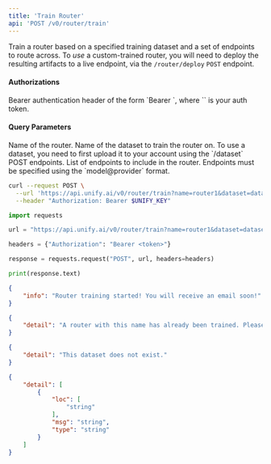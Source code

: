 ```yaml
---
title: 'Train Router'
api: 'POST /v0/router/train'
---
```

Train a router based on a specified training dataset and a set of endpoints to route
across. To *use* a custom-trained router, you will need to deploy the resulting
artifacts to a live endpoint, via the `/router/deploy` `POST` endpoint.

#### Authorizations

<ParamField header="Authorization" type="string" required="true">
  Bearer authentication header of the form `Bearer <token>`, where `<token>` is your auth token.
</ParamField>

#### Query Parameters

<ParamField query="name" type="string" required="true">
Name of the router.
</ParamField>

<ParamField query="dataset" type="string" required="true">
Name of the dataset to train the router on. To use a dataset, you need to first upload it to your account using the `/dataset` POST endpoints.
</ParamField>

<ParamField query="endpoints" type="array" required="true">
List of endpoints to include in the router. Endpoints must be specified using the `model@provider` format.
</ParamField>

<RequestExample>

```bash cURL
curl --request POST \
  --url 'https://api.unify.ai/v0/router/train?name=router1&dataset=dataset1&endpoints=['gpt-4o-mini@openai',%20'claude-3.5-sonnet@anthropic',%20'llama-3.1-405b-chat@fireworks-ai']' \
  --header "Authorization: Bearer $UNIFY_KEY"
```

```python Python
import requests

url = "https://api.unify.ai/v0/router/train?name=router1&dataset=dataset1&endpoints=['gpt-4o-mini@openai',%20'claude-3.5-sonnet@anthropic',%20'llama-3.1-405b-chat@fireworks-ai']"

headers = {"Authorization": "Bearer <token>"}

response = requests.request("POST", url, headers=headers)

print(response.text)
```

</RequestExample>
<ResponseExample>

```json 200
{
    "info": "Router training started! You will receive an email soon!"
}
```

```json 400
{
    "detail": "A router with this name has already been trained. Please, choose a different one."
}
```

```json 404
{
    "detail": "This dataset does not exist."
}
```

```json 422
{
    "detail": [
        {
            "loc": [
                "string"
            ],
            "msg": "string",
            "type": "string"
        }
    ]
}
```

</ResponseExample>
